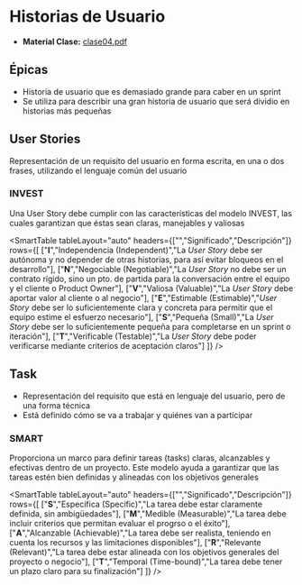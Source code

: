 # Historias de Usuario
- **Material Clase:** [clase04.pdf](/inacap/ti3v23/docs/clase04.pdf)

## Épicas
- Historia de usuario que es demasiado grande para caber en un sprint
- Se utiliza para describir una gran historia de usuario que será dividio en historias más pequeñas

## User Stories
Representación de un requisito del usuario en forma escrita, en una o dos frases, utilizando el lenguaje común del usuario

### INVEST
Una User Story debe cumplir con las características del modelo INVEST, las cuales garantizan que éstas sean claras, manejables y valiosas

<SmartTable
  tableLayout="auto"
  headers={["","Significado","Descripción"]}
  rows={[
    ["**I**","Independencia (Independent)","La *User Story* debe ser autónoma y no depender de otras historias, para así evitar bloqueos en el desarrollo"],
    ["**N**","Negociable (Negotiable)","La *User Story* no debe ser un contrato rígido, sino un pto. de partida para la conversación entre el equipo y el cliente o Product Owner"],
    ["**V**","Valiosa (Valuable)","La *User Story* debe aportar valor al cliente o al negocio"],
    ["**E**","Estimable (Estimable)","*User Story* debe ser lo suficientemente clara y concreta para permitir que el equipo estime el esfuerzo necesario"],
    ["**S**","Pequeña (Small)","La *User Story* debe ser lo suficientemente pequeña para completarse en un sprint o iteración"],
    ["**T**","Verificable (Testable)","La *User Story* debe poder verificarse mediante criterios de aceptación claros"]
  ]}
/>

## Task
- Representación del requisito que está en lenguaje del usuario, pero de una forma técnica
- Está definido cómo se va a trabajar y quiénes van a participar

### SMART
Proporciona un marco para definir tareas (tasks) claras, alcanzables y efectivas dentro de un proyecto. Este modelo ayuda a garantizar que las tareas estén bien definidas y alineadas con los objetivos generales

<SmartTable
  tableLayout="auto"
  headers={["","Significado","Descripción"]}
  rows={[
    ["**S**","Específica (Specific)","La tarea debe estar claramente definida, sin ambigüedades"],
    ["**M**","Medible (Measurable)","La tarea debe incluir criterios que permitan evaluar el progrso o el éxito"],
    ["**A**","Alcanzable (Achievable)","La tarea debe ser realista, teniendo en cuenta los recursos y las limitaciones disponibles"],
    ["**R**","Relevante (Relevant)","La tarea debe estar alineada con los objetivos generales del proyecto o negocio"],
    ["**T**","Temporal (Time-bound)","La tarea debe tener un plazo claro para su finalización"]
  ]}
/>